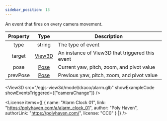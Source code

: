 ```yaml
---
sidebar_position: 13
---
```



An event that fires on every camera movement.

|Property|Type|Description|
|:---:|:---:|---|
|type|string|The type of event|
|target|[View3D](/docs/api/View3D)|An instance of View3D that triggered this event|
|pose|[Pose](/docs/api/Pose)|Current yaw, pitch, zoom, and pivot value|
|prevPose|[Pose](/docs/api/Pose)|Previous yaw, pitch, zoom, and pivot value|

<View3D
  src="/egjs-view3d/model/draco/alarm.glb"
  showExampleCode
  showEventsTriggered={["cameraChange"]} />

<License items={[
  {
    name: "Alarm Clock 01",
    link: "https://polyhaven.com/a/alarm_clock_01",
    author: "Poly Haven",
    authorLink: "https://polyhaven.com/",
    license: "CC0"
  }
]} />
